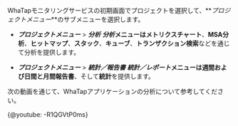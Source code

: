 WhaTapモニタリングサービスの初期画面でプロジェクトを選択して、**_プロジェクトメニュー_**のサブメニューを選択します。 

-   **_プロジェクトメニュー_** > **_分析_**
    **_分析_**メニューは**メトリクスチャート**、**MSA分析**、**ヒットマップ**、**スタック**、**キューブ**、**トランザクション検索**などを通じて分析を提供します。

-   **_プロジェクトメニュー_** > **_統計／報告書_**
    **_統計／レポート_**メニューは**週間および日間と月間報告書**、そして**統計**を提供します。

次の動画を通じて、WhaTapアプリケーションの分析について参考してください。

{@youtube: -R1QGVtP0ms}
